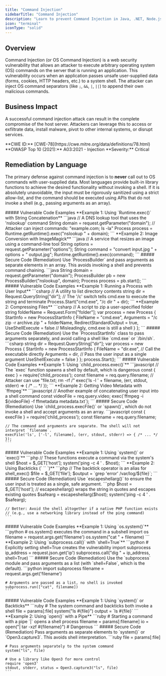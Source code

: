 ```yaml
---
title: "Command Injection"
sidebarTitle: "Command Injection"
description: "Learn to prevent Command Injection in Java, .NET, Node.js, PHP, Python, and Ruby."
icon: "terminal"
iconType: "solid"
---
```


## Overview
Command Injection (or OS Command Injection) is a web security vulnerability that allows an attacker to execute arbitrary operating system (OS) commands on the server that is running an application. This vulnerability occurs when an application passes unsafe user-supplied data (forms, cookies, HTTP headers, etc.) to a system shell. The attacker can inject OS command separators (like `;`, `&&`, `|`, `||`) to append their own malicious commands.

## Business Impact
A successful command injection attack can result in the complete compromise of the host server. Attackers can leverage this to access or exfiltrate data, install malware, pivot to other internal systems, or disrupt services.

<Card title="Reference Details" icon="book-open" iconType="solid">
  **CWE ID:** [CWE-78](https://cwe.mitre.org/data/definitions/78.html)
  **OWASP Top 10 (2021):** A03:2021 - Injection
  **Severity:** Critical
</Card>

## Remediation by Language
The primary defense against command injection is to **never** call out to OS commands with user-supplied data. Most languages provide built-in library functions to achieve the desired functionality without invoking a shell. If it is absolutely unavoidable, the input must be rigorously sanitized using a strict allow-list, and the command should be executed using APIs that do not invoke a shell (e.g., passing arguments as an array).

<Tabs>
  <Tab title="Java">
    ##### Vulnerable Code Examples
    **Example 1: Using `Runtime.exec()` with String Concatenation**
    ```java
    // A DNS lookup tool that uses the 'nslookup' command
    String domain = request.getParameter("domain");
    // Attacker can inject commands: "example.com; ls -la"
    Process process = Runtime.getRuntime().exec("nslookup " + domain);
    ```
    **Example 2: Image Conversion with ImageMagick**
    ```java
    // A service that resizes an image using a command-line tool
    String options = request.getParameter("options");
    String command = "convert input.jpg " + options + " output.jpg";
    Runtime.getRuntime().exec(command);
    ```
    ##### Secure Code (Remediation)
    Use `ProcessBuilder` and pass arguments as separate elements in an array. This avoids invoking a shell and prevents command chaining.
    ```java
    String domain = request.getParameter("domain");
    ProcessBuilder pb = new ProcessBuilder("nslookup", domain);
    Process process = pb.start();
    ```
  </Tab>
  <Tab title=".NET (C#)">
    ##### Vulnerable Code Examples
    **Example 1: Running a Process with User Input**
    ```csharp
    // A utility to list directory contents
    string dir = Request.QueryString["dir"];
    // The '/c' switch tells cmd.exe to execute the string and terminate
    Process.Start("cmd.exe", "/c dir " + dir);
    ```
    **Example 2: Compressing Files**
    ```csharp
    // A script to zip a user-specified folder
    string folderName = Request.Form["folder"];
    var process = new Process
    {
        StartInfo = new ProcessStartInfo
        {
            FileName = "cmd.exe",
            Arguments = "/c zip -r archive.zip " + folderName,
            RedirectStandardOutput = true,
            UseShellExecute = false // Misleadingly, cmd.exe is still a shell
        }
    };
    ```
    ##### Secure Code (Remediation)
    Use the `ProcessStartInfo` class to pass arguments separately, and avoid calling a shell like `cmd.exe` or `/bin/sh`.
    ```csharp
    string dir = Request.QueryString["dir"];
    var process = new Process
    {
        StartInfo = new ProcessStartInfo
        {
            FileName = "dir.exe", // Call the executable directly
            Arguments = dir, // Pass the user input as a single argument
            UseShellExecute = false
        }
    };
    process.Start();
    ```
  </Tab>
  <Tab title="Node.js">
    ##### Vulnerable Code Examples
    **Example 1: Using `child_process.exec()`**
    ```javascript
    // The `exec` function spawns a shell by default, which is dangerous
    const { exec } = require('child_process');
    const filename = req.query.filename;
    // Attacker can use "file.txt; rm -rf /"
    exec('ls -l ' + filename, (err, stdout, stderr) => { /* ... */ });
    ```
    **Example 2: Getting Video Metadata with `ffmpeg`**
    ```javascript
    // Another example of concatenating user input into a shell command
    const videoFile = req.query.video;
    exec(`ffmpeg -i ${videoFile} -f ffmetadata metadata.txt`);
    ```
    ##### Secure Code (Remediation)
    Use `child_process.execFile()` or `spawn()`, which do not invoke a shell and accept arguments as an array.
    ```javascript
    const { execFile } = require('child_process');
    const filename = req.query.filename;
    
    // The command and arguments are separate. The shell will not interpret `filename`.
    execFile('ls', ['-l', filename], (err, stdout, stderr) => { /* ... */ });
    ```
  </Tab>
  <Tab title="PHP">
    ##### Vulnerable Code Examples
    **Example 1: Using `system()` or `exec()`**
    ```php
    // These functions execute a command via the system's shell
    $host = $_GET['host'];
    system('ping -c 4 ' . $host);
    ```
    **Example 2: Using Backticks (` `` `)**
    ```php
    // The backtick operator is an alias for shell_exec()
    $file = $_GET['file'];
    $output = `grep 'error' /var/log/${file}`;
    ```
    ##### Secure Code (Remediation)
    Use `escapeshellarg()` to ensure the user input is treated as a single, safe argument.
    ```php
    $host = $_GET['host'];
    // escapeshellarg() wraps the string in quotes and escapes existing quotes
    $safearg = escapeshellarg($host);
    system('ping -c 4 ' . $safearg);

    // Better: Avoid the shell altogether if a native PHP function exists
    // (e.g., use a networking library instead of the ping command)
    ```
  </Tab>
  <Tab title="Python">
    ##### Vulnerable Code Examples
    **Example 1: Using `os.system()`**
    ```python
    # os.system() executes the command in a subshell
    import os
    filename = request.args.get('filename')
    os.system("cat " + filename)
    ```
    **Example 2: Using `subprocess.call()` with `shell=True`**
    ```python
    # Explicitly setting shell=True creates the vulnerability
    import subprocess
    ip_address = request.json.get('ip')
    subprocess.call("dig " + ip_address, shell=True)
    ```
    ##### Secure Code (Remediation)
    Use the `subprocess` module and pass arguments as a list (with `shell=False`, which is the default).
    ```python
    import subprocess
    filename = request.args.get('filename')
    
    # Arguments are passed as a list, no shell is invoked
    subprocess.run(["cat", filename])
    ```
  </Tab>
  <Tab title="Ruby">
    ##### Vulnerable Code Examples
    **Example 1: Using `system()` or Backticks**
    ```ruby
    # The system command and backticks both invoke a shell
    file = params[:file]
    system("ls #{file}")
    output = `ls #{file}`
    ```
    **Example 2: Using `open()` with a Pipe**
    ```ruby
    # Starting a command with a pipe `|` opens a shell process
    filename = params[:filename]
    io = open("| tar -xzf #{filename}") # Dangerous
    ```
    ##### Secure Code (Remediation)
    Pass arguments as separate elements to `system()` or `Open3.capture3`. This avoids shell interpretation.
    ```ruby
    file = params[:file]
    
    # Pass arguments separately to the system command
    system("ls", file)

    # Use a library like Open3 for more control
    require 'open3'
    stdout, stderr, status = Open3.capture3("ls", file)
    ```
  </Tab>
</Tabs>